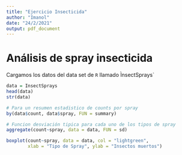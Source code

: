 ```yaml
---
title: "Ejercicio Insecticida"
author: "Imanol"
date: "24/2/2021"
output: pdf_document
---
```


# Análisis de spray insecticida
Cargamos los datos del data set de `R` llamado ÌnsectSprays`
```r
data = InsectSprays
head(data)
str(data)
```

```r
# Para un resumen estadistico de counts por spray
by(data$count, data$spray, FUN = summary)
```

```r
# Funcion desviación tipica para cada uno de los tipos de spray 
aggregate(count~spray, data = data, FUN = sd) 
```

```r
boxplot(count~spray, data = data, col = "lightgreen",
        xlab = "Tipo de Spray", ylab = "Insectos muertos")
```

